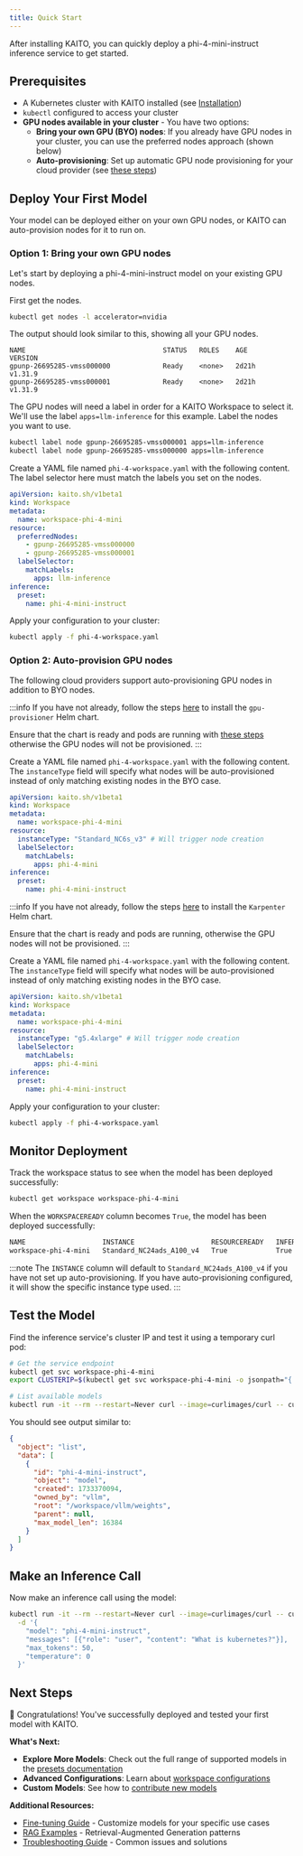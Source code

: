 ```yaml
---
title: Quick Start
---
```


After installing KAITO, you can quickly deploy a phi-4-mini-instruct inference service to get started.

## Prerequisites

- A Kubernetes cluster with KAITO installed (see [Installation](installation))
- `kubectl` configured to access your cluster
- **GPU nodes available in your cluster** - You have two options:
  - **Bring your own GPU (BYO) nodes**: If you already have GPU nodes in your cluster, you can use the preferred nodes approach (shown below)
  - **Auto-provisioning**: Set up automatic GPU node provisioning for your cloud provider (see [these steps](installation#option-2-auto-provision-gpu-nodes))

## Deploy Your First Model

Your model can be deployed either on your own GPU nodes, or KAITO can auto-provision nodes for it to run on.

### Option 1: Bring your own GPU nodes

Let's start by deploying a phi-4-mini-instruct model on your existing GPU nodes.

First get the nodes.

```bash
kubectl get nodes -l accelerator=nvidia
```

The output should look similar to this, showing all your GPU nodes.

```
NAME                                  STATUS   ROLES    AGE     VERSION
gpunp-26695285-vmss000000             Ready    <none>   2d21h   v1.31.9
gpunp-26695285-vmss000001             Ready    <none>   2d21h   v1.31.9
```

The GPU nodes will need a label in order for a KAITO Workspace to select it. We'll use the label `apps=llm-inference` for this example. Label the nodes you want to use. 

```bash
kubectl label node gpunp-26695285-vmss000001 apps=llm-inference
kubectl label node gpunp-26695285-vmss000000 apps=llm-inference
```

Create a YAML file named `phi-4-workspace.yaml` with the following content. The label selector here must match the labels you set on the nodes.

```yaml title="phi-4-workspace.yaml"
apiVersion: kaito.sh/v1beta1
kind: Workspace
metadata:
  name: workspace-phi-4-mini
resource:
  preferredNodes:
    - gpunp-26695285-vmss000000
    - gpunp-26695285-vmss000001
  labelSelector:
    matchLabels:
      apps: llm-inference
inference:
  preset:
    name: phi-4-mini-instruct
```

Apply your configuration to your cluster:

```bash
kubectl apply -f phi-4-workspace.yaml
```

### Option 2: Auto-provision GPU nodes

The following cloud providers support auto-provisioning GPU nodes in addition to BYO nodes.


<Tabs groupId="provider">
<TabItem value="azure" label="Azure" default>

:::info
If you have not already, follow the steps [here](azure#setup-auto-provisioning) to install the `gpu-provisioner` Helm chart.

Ensure that the chart is ready and pods are running with [these steps](azure#verify-setup) otherwise the GPU nodes will not be provisioned.
:::

Create a YAML file named `phi-4-workspace.yaml` with the following content. The `instanceType` field will specify what nodes will be auto-provisioned instead of only matching existing nodes in the BYO case.

```yaml title="phi-4-workspace.yaml"
apiVersion: kaito.sh/v1beta1
kind: Workspace
metadata:
  name: workspace-phi-4-mini
resource:
  instanceType: "Standard_NC6s_v3" # Will trigger node creation
  labelSelector:
    matchLabels:
      apps: phi-4-mini
inference:
  preset:
    name: phi-4-mini-instruct
```

</TabItem>
<TabItem value="aws" label="AWS" default>

:::info
If you have not already, follow the steps [here](aws#setup-auto-provisioning) to install the `Karpenter` Helm chart.

Ensure that the chart is ready and pods are running, otherwise the GPU nodes will not be provisioned.
:::

Create a YAML file named `phi-4-workspace.yaml` with the following content. The `instanceType` field will specify what nodes will be auto-provisioned instead of only matching existing nodes in the BYO case.

```yaml title="phi-4-workspace.yaml"
apiVersion: kaito.sh/v1beta1
kind: Workspace
metadata:
  name: workspace-phi-4-mini
resource:
  instanceType: "g5.4xlarge" # Will trigger node creation
  labelSelector:
    matchLabels:
      apps: phi-4-mini
inference:
  preset:
    name: phi-4-mini-instruct
```

</TabItem>
</Tabs>

Apply your configuration to your cluster:

```bash
kubectl apply -f phi-4-workspace.yaml
```

## Monitor Deployment

Track the workspace status to see when the model has been deployed successfully:

```bash
kubectl get workspace workspace-phi-4-mini
```

When the `WORKSPACEREADY` column becomes `True`, the model has been deployed successfully:

```bash
NAME                   INSTANCE                   RESOURCEREADY   INFERENCEREADY   JOBSTARTED   WORKSPACESUCCEEDED   AGE
workspace-phi-4-mini   Standard_NC24ads_A100_v4   True            True                          True                 4h15m
```

:::note
The `INSTANCE` column will default to `Standard_NC24ads_A100_v4` if you have not set up auto-provisioning. If you have auto-provisioning configured, it will show the specific instance type used.
:::

## Test the Model

Find the inference service's cluster IP and test it using a temporary curl pod:

```bash
# Get the service endpoint
kubectl get svc workspace-phi-4-mini
export CLUSTERIP=$(kubectl get svc workspace-phi-4-mini -o jsonpath="{.spec.clusterIPs[0]}")

# List available models
kubectl run -it --rm --restart=Never curl --image=curlimages/curl -- curl -s http://$CLUSTERIP/v1/models | jq
```

You should see output similar to:

```json
{
  "object": "list",
  "data": [
    {
      "id": "phi-4-mini-instruct",
      "object": "model",
      "created": 1733370094,
      "owned_by": "vllm",
      "root": "/workspace/vllm/weights",
      "parent": null,
      "max_model_len": 16384
    }
  ]
}
```

## Make an Inference Call

Now make an inference call using the model:

```bash
kubectl run -it --rm --restart=Never curl --image=curlimages/curl -- curl -X POST http://$CLUSTERIP/v1/chat/completions \
  -d '{
    "model": "phi-4-mini-instruct",
    "messages": [{"role": "user", "content": "What is kubernetes?"}],
    "max_tokens": 50,
    "temperature": 0
  }'
```

## Next Steps

🎉 Congratulations! You've successfully deployed and tested your first model with KAITO.

**What's Next:**

- **Explore More Models**: Check out the full range of supported models in the [presets documentation](https://github.com/kaito-project/kaito/tree/main/presets)
- **Advanced Configurations**: Learn about [workspace configurations](https://github.com/kaito-project/kaito/blob/main/api/v1alpha1/workspace_types.go)
- **Custom Models**: See how to [contribute new models](https://github.com/kaito-project/kaito/blob/main/docs/How-to-add-new-models.md)

**Additional Resources:**

- [Fine-tuning Guide](https://github.com/kaito-project/kaito/tree/main/examples/fine-tuning) - Customize models for your specific use cases
- [RAG Examples](https://github.com/kaito-project/kaito/tree/main/examples/RAG) - Retrieval-Augmented Generation patterns
- [Troubleshooting Guide](https://github.com/kaito-project/kaito/blob/main/docs/troubleshooting.md) - Common issues and solutions
